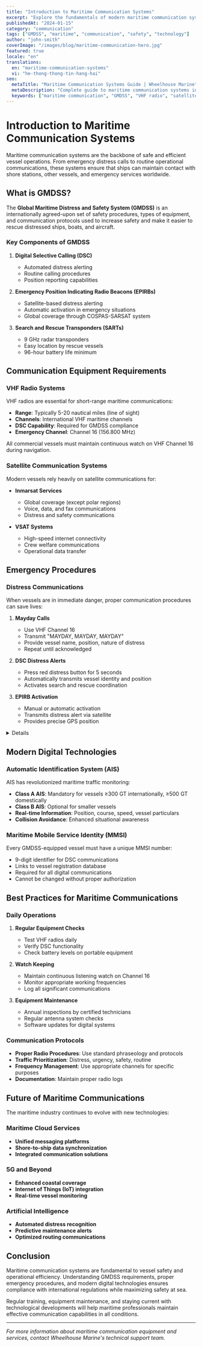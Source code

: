 ```yaml
---
title: "Introduction to Maritime Communication Systems"
excerpt: "Explore the fundamentals of modern maritime communication systems including GMDSS, satellite communications, and digital selective calling."
publishedAt: "2024-01-15"
category: "communication"
tags: ["GMDSS", "maritime", "communication", "safety", "technology"]
author: "john-smith"
coverImage: "/images/blog/maritime-communication-hero.jpg"
featured: true
locale: "en"
translations:
  en: "maritime-communication-systems"
  vi: "he-thong-thong-tin-hang-hai"
seo:
  metaTitle: "Maritime Communication Systems Guide | Wheelhouse Marine"
  metaDescription: "Complete guide to maritime communication systems including GMDSS, VHF, satellite communications, and emergency procedures."
  keywords: ["maritime communication", "GMDSS", "VHF radio", "satellite communication", "emergency procedures"]
---
```


# Introduction to Maritime Communication Systems

Maritime communication systems are the backbone of safe and efficient vessel operations. From emergency distress calls to routine operational communications, these systems ensure that ships can maintain contact with shore stations, other vessels, and emergency services worldwide.

## What is GMDSS?

The **Global Maritime Distress and Safety System (GMDSS)** is an internationally agreed-upon set of safety procedures, types of equipment, and communication protocols used to increase safety and make it easier to rescue distressed ships, boats, and aircraft.

### Key Components of GMDSS

1. **Digital Selective Calling (DSC)**
   - Automated distress alerting
   - Routine calling procedures
   - Position reporting capabilities

2. **Emergency Position Indicating Radio Beacons (EPIRBs)**
   - Satellite-based distress alerting
   - Automatic activation in emergency situations
   - Global coverage through COSPAS-SARSAT system

3. **Search and Rescue Transponders (SARTs)**
   - 9 GHz radar transponders
   - Easy location by rescue vessels
   - 96-hour battery life minimum

## Communication Equipment Requirements

### VHF Radio Systems

VHF radios are essential for short-range maritime communications:

- **Range**: Typically 5-20 nautical miles (line of sight)
- **Channels**: International VHF maritime channels
- **DSC Capability**: Required for GMDSS compliance
- **Emergency Channel**: Channel 16 (156.800 MHz)

<Callout type="warning">
All commercial vessels must maintain continuous watch on VHF Channel 16 during navigation.
</Callout>

### Satellite Communication Systems

Modern vessels rely heavily on satellite communications for:

- **Inmarsat Services**
  - Global coverage (except polar regions)
  - Voice, data, and fax communications
  - Distress and safety communications

- **VSAT Systems**
  - High-speed internet connectivity
  - Crew welfare communications
  - Operational data transfer

## Emergency Procedures

### Distress Communications

When vessels are in immediate danger, proper communication procedures can save lives:

1. **Mayday Calls**
   - Use VHF Channel 16
   - Transmit "MAYDAY, MAYDAY, MAYDAY"
   - Provide vessel name, position, nature of distress
   - Repeat until acknowledged

2. **DSC Distress Alerts**
   - Press red distress button for 5 seconds
   - Automatically transmits vessel identity and position
   - Activates search and rescue coordination

3. **EPIRB Activation**
   - Manual or automatic activation
   - Transmits distress alert via satellite
   - Provides precise GPS position

<Details summary="Sample Distress Call Format">
"MAYDAY, MAYDAY, MAYDAY.
This is VESSEL NAME, VESSEL NAME, VESSEL NAME.
Position: [LAT/LONG or relative bearing and distance from landmark]
We are [nature of distress]
We require immediate assistance.
[Additional relevant information]
Over."
</Details>

## Modern Digital Technologies

### Automatic Identification System (AIS)

AIS has revolutionized maritime traffic monitoring:

- **Class A AIS**: Mandatory for vessels ≥300 GT internationally, ≥500 GT domestically
- **Class B AIS**: Optional for smaller vessels
- **Real-time Information**: Position, course, speed, vessel particulars
- **Collision Avoidance**: Enhanced situational awareness

### Maritime Mobile Service Identity (MMSI)

Every GMDSS-equipped vessel must have a unique MMSI number:

- 9-digit identifier for DSC communications
- Links to vessel registration database
- Required for all digital communications
- Cannot be changed without proper authorization

## Best Practices for Maritime Communications

### Daily Operations

1. **Regular Equipment Checks**
   - Test VHF radios daily
   - Verify DSC functionality
   - Check battery levels on portable equipment

2. **Watch Keeping**
   - Maintain continuous listening watch on Channel 16
   - Monitor appropriate working frequencies
   - Log all significant communications

3. **Equipment Maintenance**
   - Annual inspections by certified technicians
   - Regular antenna system checks
   - Software updates for digital systems

### Communication Protocols

- **Proper Radio Procedures**: Use standard phraseology and protocols
- **Traffic Prioritization**: Distress, urgency, safety, routine
- **Frequency Management**: Use appropriate channels for specific purposes
- **Documentation**: Maintain proper radio logs

## Future of Maritime Communications

The maritime industry continues to evolve with new technologies:

### Maritime Cloud Services

- **Unified messaging platforms**
- **Shore-to-ship data synchronization**
- **Integrated communication solutions**

### 5G and Beyond

- **Enhanced coastal coverage**
- **Internet of Things (IoT) integration**
- **Real-time vessel monitoring**

### Artificial Intelligence

- **Automated distress recognition**
- **Predictive maintenance alerts**
- **Optimized routing communications**

## Conclusion

Maritime communication systems are fundamental to vessel safety and operational efficiency. Understanding GMDSS requirements, proper emergency procedures, and modern digital technologies ensures compliance with international regulations while maximizing safety at sea.

Regular training, equipment maintenance, and staying current with technological developments will help maritime professionals maintain effective communication capabilities in all conditions.

---

*For more information about maritime communication equipment and services, contact Wheelhouse Marine's technical support team.*
